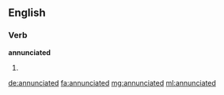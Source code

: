 ==English==

===Verb===
'''annunciated'''

# {{en-past of|annunciate}}

[[de:annunciated]]
[[fa:annunciated]]
[[mg:annunciated]]
[[ml:annunciated]]